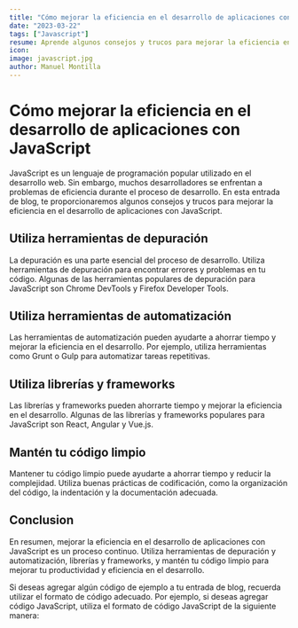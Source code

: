 ```yaml
---
title: "Cómo mejorar la eficiencia en el desarrollo de aplicaciones con JavaScript"
date: "2023-03-22"
tags: ["Javascript"]
resume: Aprende algunos consejos y trucos para mejorar la eficiencia en el desarrollo de aplicaciones con JavaScript.
icon:
image: javascript.jpg
author: Manuel Montilla
---
```


# Cómo mejorar la eficiencia en el desarrollo de aplicaciones con JavaScript

JavaScript es un lenguaje de programación popular utilizado en el desarrollo web. Sin embargo, muchos desarrolladores se enfrentan a problemas de eficiencia durante el proceso de desarrollo. En esta entrada de blog, te proporcionaremos algunos consejos y trucos para mejorar la eficiencia en el desarrollo de aplicaciones con JavaScript.

## Utiliza herramientas de depuración

La depuración es una parte esencial del proceso de desarrollo. Utiliza herramientas de depuración para encontrar errores y problemas en tu código. Algunas de las herramientas populares de depuración para JavaScript son Chrome DevTools y Firefox Developer Tools.

## Utiliza herramientas de automatización

Las herramientas de automatización pueden ayudarte a ahorrar tiempo y mejorar la eficiencia en el desarrollo. Por ejemplo, utiliza herramientas como Grunt o Gulp para automatizar tareas repetitivas.

## Utiliza librerías y frameworks

Las librerías y frameworks pueden ahorrarte tiempo y mejorar la eficiencia en el desarrollo. Algunas de las librerías y frameworks populares para JavaScript son React, Angular y Vue.js.

## Mantén tu código limpio

Mantener tu código limpio puede ayudarte a ahorrar tiempo y reducir la complejidad. Utiliza buenas prácticas de codificación, como la organización del código, la indentación y la documentación adecuada.

## Conclusion

En resumen, mejorar la eficiencia en el desarrollo de aplicaciones con JavaScript es un proceso continuo. Utiliza herramientas de depuración y automatización, librerías y frameworks, y mantén tu código limpio para mejorar tu productividad y eficiencia en el desarrollo.

Si deseas agregar algún código de ejemplo a tu entrada de blog, recuerda utilizar el formato de código adecuado. Por ejemplo, si deseas agregar código JavaScript, utiliza el formato de código JavaScript de la siguiente manera:
